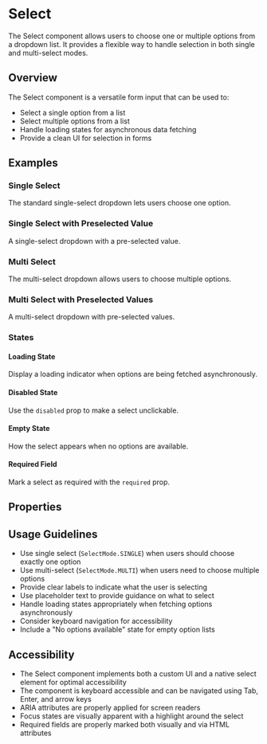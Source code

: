 

<Meta of={SelectStories} />

# Select

The Select component allows users to choose one or multiple options from a dropdown list. It provides a flexible way to handle selection in both single and multi-select modes.

## Overview

The Select component is a versatile form input that can be used to:

- Select a single option from a list
- Select multiple options from a list
- Handle loading states for asynchronous data fetching
- Provide a clean UI for selection in forms

## Examples

### Single Select

The standard single-select dropdown lets users choose one option.

<Canvas of={SelectStories.SingleSelect} />

### Single Select with Preselected Value

A single-select dropdown with a pre-selected value.

<Canvas of={SelectStories.SingleWithValue} />

### Multi Select

The multi-select dropdown allows users to choose multiple options.

<Canvas of={SelectStories.MultiSelect} />

### Multi Select with Preselected Values

A multi-select dropdown with pre-selected values.

<Canvas of={SelectStories.MultiWithValues} />

### States

#### Loading State

Display a loading indicator when options are being fetched asynchronously.

<Canvas of={SelectStories.Loading} />

#### Disabled State

Use the `disabled` prop to make a select unclickable.

<Canvas of={SelectStories.Disabled} />

#### Empty State

How the select appears when no options are available.

<Canvas of={SelectStories.NoOptions} />

#### Required Field

Mark a select as required with the `required` prop.

<Canvas of={SelectStories.Required} />

## Properties

<Controls of={SelectStories.SingleSelect} />

## Usage Guidelines

- Use single select (`SelectMode.SINGLE`) when users should choose exactly one option
- Use multi-select (`SelectMode.MULTI`) when users need to choose multiple options
- Provide clear labels to indicate what the user is selecting
- Use placeholder text to provide guidance on what to select
- Handle loading states appropriately when fetching options asynchronously
- Consider keyboard navigation for accessibility
- Include a "No options available" state for empty option lists

## Accessibility

- The Select component implements both a custom UI and a native select element for optimal accessibility
- The component is keyboard accessible and can be navigated using Tab, Enter, and arrow keys
- ARIA attributes are properly applied for screen readers
- Focus states are visually apparent with a highlight around the select
- Required fields are properly marked both visually and via HTML attributes
